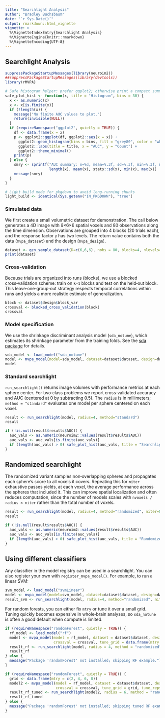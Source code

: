 ```yaml
---
title: "Searchlight Analysis"
author: "Bradley Buchsbaum"
date: "`r Sys.Date()`"
output: rmarkdown::html_vignette
vignette: >
  %\VignetteIndexEntry{Searchlight Analysis}
  %\VignetteEngine{knitr::rmarkdown}
  %\VignetteEncoding{UTF-8}
---
```



## Searchlight Analysis
```r
suppressPackageStartupMessages(library(neuroim2))
##suppressPackageStartupMessages(library(devtools))
library(rMVPA)

# Safe histogram helper: prefer ggplot2; otherwise print a compact summary
safe_plot_hist <- function(x, title = "Histogram", bins = 30) {
  x <- as.numeric(x)
  x <- x[is.finite(x)]
  if (!length(x)) {
    message("No finite AUC values to plot.")
    return(invisible(NULL))
  }
  if (requireNamespace("ggplot2", quietly = TRUE)) {
    df <- data.frame(x = x)
    p <- ggplot2::ggplot(df, ggplot2::aes(x = x)) +
      ggplot2::geom_histogram(bins = bins, fill = "grey80", color = "white") +
      ggplot2::labs(title = title, x = "AUC", y = "Count") +
      ggplot2::theme_minimal()
    print(p)
  } else {
    smry <- sprintf("AUC summary: n=%d, mean=%.3f, sd=%.3f, min=%.3f, max=%.3f", 
                    length(x), mean(x), stats::sd(x), min(x), max(x))
    message(smry)
  }
}

# Light build mode for pkgdown to avoid long-running chunks
light_build <- identical(Sys.getenv("IN_PKGDOWN"), "true")
```

### Simulated data

We first create a small volumetric dataset for demonstration. The call below generates a 4D image with 6×6×6 spatial voxels and 80 observations along the time dimension. Observations are grouped into 4 blocks (20 trials each), and the response factor `y` has two levels. The return value contains both the data (`mvpa_dataset`) and the design (`mvpa_design`).


```r

dataset <- gen_sample_dataset(D=c(6,6,6), nobs = 80, blocks=4, nlevels=2)
print(dataset)
```

### Cross‑validation

Because trials are organized into runs (blocks), we use a blocked cross‑validation scheme: train on `k−1` blocks and test on the held‑out block. This leave‑one‑group‑out strategy respects temporal correlations within runs and yields a more realistic estimate of generalization.

```r
block <- dataset$design$block_var
crossval <- blocked_cross_validation(block)
crossval
```

### Model specification

We use the shrinkage discriminant analysis model (`sda_notune`), which estimates its shrinkage parameter from the training folds. See the [sda package](https://cran.r-project.org/web/packages/sda/index.html) for details.

```r
sda_model <- load_model("sda_notune") 
model <- mvpa_model(model=sda_model, dataset=dataset$dataset, design=dataset$design, crossval=crossval)
model
```

### Standard searchlight

`run_searchlight()` returns image volumes with performance metrics at each sphere center. For two‑class problems we report cross‑validated accuracy and AUC (centered at 0 by subtracting 0.5). The `radius` is in millimeters; `method = "standard"` evaluates one model per sphere centered on each voxel.

```r
result <- run_searchlight(model, radius=4, method="standard")
result
```

```r
if (!is.null(result$results$AUC)) {
  auc_vals <- as.numeric(neuroim2::values(result$results$AUC))
  auc_vals <- auc_vals[is.finite(auc_vals)]
  if (length(auc_vals) > 0) safe_plot_hist(auc_vals, title = "Searchlight AUC (centered)")
}
```

## Randomized searchlight

The randomized variant samples non‑overlapping spheres and propagates each sphere’s score to all voxels it covers. Repeating this for `niter` exhaustive passes yields, at each voxel, the average performance across the spheres that included it. This can improve spatial localization and often reduces computation, since the number of models scales with `nvoxels / radius × niter` rather than the total number of voxels.

```r
result <- run_searchlight(model, radius=4, method="randomized", niter=8)
result
```

```r
if (!is.null(result$results$AUC)) {
  auc_vals <- as.numeric(neuroim2::values(result$results$AUC))
  auc_vals <- auc_vals[is.finite(auc_vals)]
  if (length(auc_vals) > 0) safe_plot_hist(auc_vals, title = "Randomized Searchlight AUC (centered)")
}
```

## Using different classifiers

Any classifier in the model registry can be used in a searchlight. You can also register your own with `register_mvpa_model()`. For example, to run a linear SVM:

```r
svm_model <- load_model("svmLinear") 
model <- mvpa_model(model=svm_model, dataset=dataset$dataset, design=dataset$design, crossval=crossval)
result_svm <- run_searchlight(model, radius=4, method="randomized", niter=2)
```


For random forests, you can either fix `mtry` or tune it over a small grid. Tuning quickly becomes expensive in whole‑brain analyses, so `sda_notune` is often a good default when compute is limited.

```r
if (requireNamespace("randomForest", quietly = TRUE)) {
  rf_model <- load_model("rf")
  model <- mvpa_model(model = rf_model, dataset = dataset$dataset, design = dataset$design,
                      crossval = crossval, tune_grid = data.frame(mtry = 2))
  result_rf <- run_searchlight(model, radius = 4, method = "randomized", niter = 2)
  result_rf
} else {
  message("Package 'randomForest' not installed; skipping RF example.")
}
```

```r
if (requireNamespace("randomForest", quietly = TRUE)) {
  grid <- data.frame(mtry = c(2, 4, 6, 8))
  model2 <- mvpa_model(model = rf_model, dataset = dataset$dataset, design = dataset$design,
                       crossval = crossval, tune_grid = grid, tune_reps = 2)
  result_rf_tuned <- run_searchlight(model2, radius = 6, method = "randomized", niter = 1)
  result_rf_tuned
} else {
  message("Package 'randomForest' not installed; skipping tuned RF example.")
}
```

<!-- ## External Cross-Validation Example -->

<!-- Instead of using internal cross-validation, as we used in the above examples, sometimes one might have a held-out test data that can be used as a validation set. Here we show how to  -->

<!-- ```{r} -->
<!-- # Create training data -->
<!-- train_design <- data.frame(y = rep(letters[1:4], 5), x1 = rnorm(20), x2 = rnorm(20), block = rep(1:4, each = 5)) -->

<!-- # Create test data -->
<!-- test_design <- data.frame(y = sample(letters[1:4], 10, replace=TRUE)) -->

<!-- # Create an MVPA design object with external cross-validation -->
<!-- design <- mvpa_design(train_design, ~ y, block_var = ~ block, test_design = test_design, y_test = ~ y) -->

<!-- # Display the MVPA design object -->
<!-- print(design) -->

<!-- # Create a new dataset for external cross-validation -->
<!-- dataset_ext <- list(dataset = dataset$dataset, design = design) -->

<!-- # Construct an `mvpa_model` object with a Shrinkage Discriminant Analysis classifier (`sda_notune`) -->
<!-- sda_model_ext <- load_model("sda_notune") -->
<!-- model_ext <- mvpa_model(model = sda_model_ext, dataset = dataset_ext$dataset, design = dataset_ext$design) -->

<!-- # Run a randomized searchlight analysis using external cross-validation -->
<!-- result_ext <- run_searchlight(model_ext, radius = 4, method = "randomized", niter = 8) -->

<!-- # Display the results -->
<!-- print(result_ext) -->

<!-- # Plot a histogram of AUC values -->
<!-- hist(result_ext$AUC) -->
<!-- ``` -->
